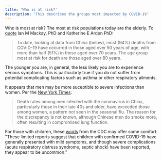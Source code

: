 ```yaml
---
title: 'Who is at risk?'
description: 'This describes the groups most impacted by COVID-19'
---
```


Who is most at risk?
The most at risk populations today are the elderly. To [quote](https://virologydownunder.com/so-you-think-youve-about-to-be-in-a-pandemic/) Ian M Mackay, PhD and Katherine E Arden PhD: 

> To date, looking at data from China (below), most (94%) deaths from COVID-19 have occurred in those aged over 50 years of age, with more than half (51%) in those aged over 70 years. The age group most at risk for death are those aged over 80 years.

The younger you are, in general, the less likely you are to experience serious symptoms. This is particularly true if you do not suffer from potential complicating factors such as asthma or other respiratory ailments. 

It appears that men may be more suceptible to severe infections than women. Per the [New York Times](https://www.nytimes.com/2020/02/29/health/coronavirus-flu.html?auth=login-email&login=email):

> Death rates among men infected with the coronavirus in China, particularly those in their late 40s and older, have exceeded those among women, a pattern not seen in the seasonal flu. The reason for the discrepancy is not known, although Chinese men do smoke more, often resulting in compromised lung function.

For those with children, these [words](https://www.cdc.gov/coronavirus/2019-ncov/specific-groups/children-faq.html) from the CDC may offer some comfort: "These limited reports suggest that children with confirmed COVID-19 have generally presented with mild symptoms, and though severe complications (acute respiratory distress syndrome, septic shock) have been reported, they appear to be uncommon."
